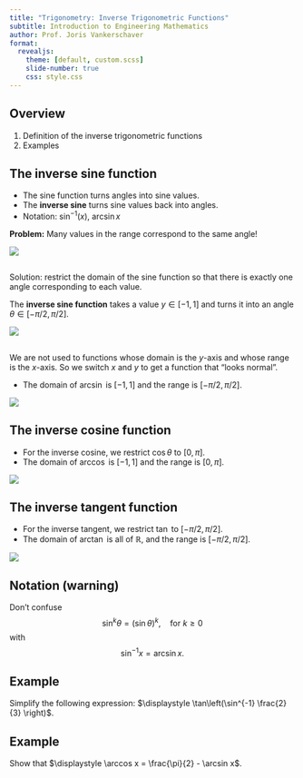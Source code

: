 ```yaml
---
title: "Trigonometry: Inverse Trigonometric Functions"
subtitle: Introduction to Engineering Mathematics
author: Prof. Joris Vankerschaver
format:
  revealjs:
    theme: [default, custom.scss]
    slide-number: true
    css: style.css
---
```


## Overview

1. Definition of the inverse trigonometric functions
1. Examples

## The inverse sine function

- The sine function turns angles into sine values.
- The **inverse sine** turns sine values back into angles.
- Notation: $\sin^{-1}(x)$, $\arcsin x$

**Problem:** Many values in the range correspond to the same angle!

![](./images/01-trigonometry/inverse-sine-1.svg){fig-align="center"}

##

Solution: restrict the domain of the sine function so that there is exactly one angle corresponding to each value.

The **inverse sine function** takes a value $y \in [-1, 1]$  and turns it into an angle $\theta \in [-\pi/2, \pi/2]$.

![](./images/01-trigonometry/inverse-sine-limited.svg)

##

We are not used to functions whose domain is the $y$-axis and whose range is the $x$-axis. So we switch $x$ and $y$ to get a function that "looks normal".

- The domain of $\arcsin$ is $[-1, 1]$ and the range is $[-\pi/2, \pi/2]$.

![](./images/01-trigonometry/inverse-sine-flipped.svg)

## The inverse cosine function

- For the inverse cosine, we restrict $\cos \theta$ to $[0, \pi]$.
- The domain of $\arccos$ is $[-1, 1]$ and the range is $[0, \pi]$.

![](./images/01-trigonometry/inverse-cosine-flipped.svg)

## The inverse tangent function

- For the inverse tangent, we restrict $\tan$ to $[-\pi/2, \pi/2]$.
- The domain of $\arctan$ is all of $\mathbb{R}$, and the range is $[-\pi/2, \pi/2]$.


![](./images/01-trigonometry/inverse-tangent-flipped.svg)

## Notation (warning)

Don't confuse
$$
    \sin^k \theta = (\sin \theta)^k, \quad \text{for $k \ge 0$}
$$
with
$$
    \sin^{-1} x = \arcsin x.
$$

## Example

Simplify the following expression: $\displaystyle \tan\left(\sin^{-1} \frac{2}{3} \right)$.

## Example

Show that $\displaystyle \arccos x = \frac{\pi}{2} - \arcsin x$.

